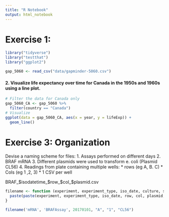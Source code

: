```yaml
---
title: "R Notebook"
output: html_notebook
---
```


# Exercise 1:

```r
library("tidyverse")
library("testthat")
library("ggplot2")
```

```r
gap_5060 <- read_csv("data/gapminder-5060.csv")
```

#### 2. Visualize life expectancy over time for Canada in the 1950s and 1960s using a line plot.
  
```r
# Filter the data for Canada only
gap_5060_CA <- gap_5060 %>%
  filter(country == "Canada")
# Visualize
ggplot(data = gap_5060_CA, aes(x = year, y = lifeExp)) +
  geom_line()
```

# Exercise 3: Organization

Devise a naming scheme for files:
 1. Assays performed on different days
 2. BRAF mRNA
 3. Different plasmids were used to transform e. coli (Plasmid CL56)
 4. Readings from plate containing multiple wells:
   * rows (eg A, B. C)
   * Cols (eg 1 ,2, 3)
   * 1 CSV per well

BRAF_$isodatetime_$row_$col_$plasmid.csv

```r

filename <- function (experiment, experiment_type, iso_date, culture, sample, plasmid) {
  paste(paste(experiment, experiment_type, iso_date, row, col, plasmid, sep="_"), ".csv", sep="")
}

filename('mRNA', 'BRAFAssay', 20170101, "A", "1", "CL56")

```




